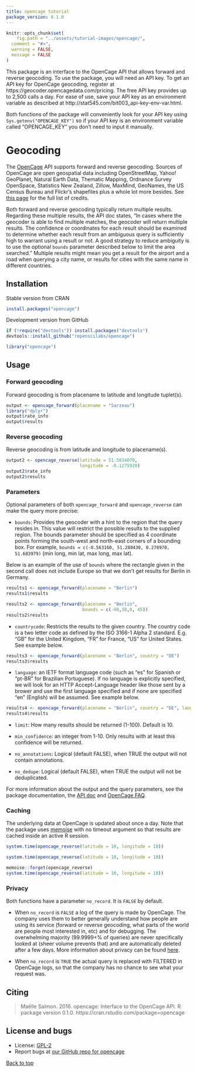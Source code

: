 ```yaml
---
title: opencage tutorial
package_version: 0.1.0
---
```


```r
knitr::opts_chunk$set(
	fig.path = "../assets/tutorial-images/opencage/",
  comment = "#>",
  warning = FALSE,
  message = FALSE
)
```

This package is an interface to the OpenCage API that allows forward and reverse geocoding. To use the package, you will need an API key. To get an API key for OpenCage geocoding, register at https://geocoder.opencagedata.com/pricing. The free API key provides up to 2,500 calls a day. For ease of use, save your API key as an environment variable as described at http://stat545.com/bit003_api-key-env-var.html.

Both functions of the package will conveniently look for your API key using `Sys.getenv("OPENCAGE_KEY")` so if your API key is an environment variable called "OPENCAGE_KEY" you don't need to input it manually.

# Geocoding

The [OpenCage](https://geocoder.opencagedata.com/) API supports forward and reverse geocoding. Sources of OpenCage are open geospatial data including OpenStreetMap, Yahoo! GeoPlanet, Natural Earth Data, Thematic Mapping, Ordnance Survey OpenSpace, Statistics New Zealand, Zillow, MaxMind, GeoNames, the US Census Bureau and Flickr's shapefiles plus a whole lot more besides. See [this page](https://geocoder.opencagedata.com/credits) for the full list of credits.

Both forward and reverse geocoding typically return multiple results. Regarding these multiple results, the API doc states, "In cases where the geocoder is able to find multiple matches, the geocoder will return multiple results. The confidence or coordinates for each result should be examined to determine whether each result from an ambiguous query is sufficiently high to warrant using a result or not. A good strategy to reduce ambiguity is to use the optional `bounds` parameter described below to limit the area searched." Multiple results might mean you get a result for the airport and a road when querying a city name, or results for cities with the same name in different countries.

<section id="installation">

## Installation

Stable version from CRAN

```r
install.packages("opencage")
```

Development version from GitHub

```r
if (!require("devtools")) install.packages("devtools")
devtools::install_github("ropenscilabs/opencage")
```

```r
library("opencage")
```

<section id="usage">

## Usage

### Forward geocoding

Forward geocoding is from placename to latitude and longitude tuplet(s).

```r
output <- opencage_forward(placename = "Sarzeau")
library("dplyr")
output$rate_info
output$results
```

### Reverse geocoding

Reverse geocoding is from latitude and longitude to placename(s).

```r
output2 <- opencage_reverse(latitude = 51.5034070,
                            longitude = -0.1275920)
output2$rate_info
output2$results
```

### Parameters

Optional parameters of both `opencage_forward` and `opencage_reverse` can make the query more precise:

* `bounds`: Provides the geocoder with a hint to the region that the query resides in. This value will restrict the possible results to the supplied region. The bounds parameter should be specified as 4 coordinate points forming the south-west and north-east corners of a bounding box. For example, `bounds = c(-0.563160, 51.280430, 0.278970, 51.683979)` (min long, min lat, max long, max lat).

Below is an example of the use of `bounds` where the rectangle given in the second call does not include Europe so that we don't get results for Berlin in Germany.

```r
results1 <- opencage_forward(placename = "Berlin")
results1$results
```

```r
results2 <- opencage_forward(placename = "Berlin",
                             bounds = c(-90,38,0, 45))
results2$results
```

* `countrycode`: Restricts the results to the given country. The country code is a two letter code as defined by the ISO 3166-1 Alpha 2 standard. E.g. "GB" for the United Kingdom, "FR" for France, "US" for United States. See example below.

```r
results3 <- opencage_forward(placename = "Berlin", country = "DE")
results3$results
```

* `language`: an IETF format language code (such as "es" for Spanish or "pt-BR" for Brazilian Portuguese). If no language is explicitly specified, we will look for an HTTP Accept-Language header like those sent by a brower and use the first language specified and if none are specified "en" (English) will be assumed. See example below.

```r
results4 <- opencage_forward(placename = "Berlin", country = "DE", language = "de")
results4$results
```

* `limit`: How many results should be returned (1-100). Default is 10.

* `min_confidence`: an integer from 1-10. Only results with at least this confidence will be returned.

* `no_annotations`: Logical (default FALSE), when TRUE the output will not contain annotations.

* `no_dedupe`: Logical (default FALSE), when TRUE the output will not be deduplicated.

 For more information about the output and the query parameters, see the package documentation, the [API doc](https://geocoder.opencagedata.com/api) and [OpenCage FAQ](https://geocoder.opencagedata.com/faq).

### Caching

The underlying data at OpenCage is updated about once a day. Note that the package uses [memoise](https://github.com/hadley/memoise) with no timeout argument so that results are cached inside an active R session.

```r
system.time(opencage_reverse(latitude = 10, longitude = 10))

system.time(opencage_reverse(latitude = 10, longitude = 10))

memoise::forget(opencage_reverse)
system.time(opencage_reverse(latitude = 10, longitude = 10))
```

### Privacy

Both functions have a parameter `no_record`. It is `FALSE` by default.

* When `no_record` is `FALSE` a log of the query is made by OpenCage. The company uses them to better generally understand how people are using its service (forward or reverse geocoding, what parts of the world are people most interested in, etc) and for debugging. The overwhelming majority (99.9999+% of queries) are never specifically looked at (sheer volume prevents that) and are automatically deleted after a few days. More information about privacy can be found [here](https://geocoder.opencagedata.com/faq#legal).

* When `no_record` is `TRUE` the actual query is replaced with FILTERED in OpenCage logs, so that the company has no chance to see what your request was.


<section id="citing">

## Citing

> Maëlle Salmon. 2016. opencage: Interface to the OpenCage API. R package version
  0.1.0. https://cran.rstudio.com/package=opencage


<section id="license_bugs">

## License and bugs

* License: [GPL-2](https://opensource.org/licenses/GPL-2.0)
* Report bugs at [our GitHub repo for opencage](https://github.com/ropenscilabs/opencage/issues?state=open)


[Back to top](#top)
